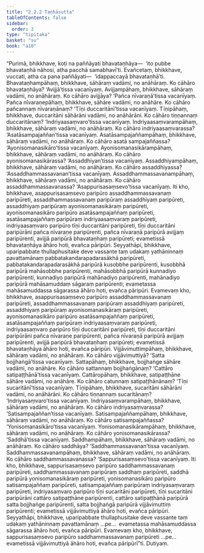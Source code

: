 ```yaml
---
title: "2.2.2 Taṇhāsutta"
tableOfContents: false
sidebar:
  order: 3
type: "tipitaka"
basket: "su"
book: "a10"
---
```



<DynamicBreadcrumb />

<Division number="62" book="a10">

<Paragraph number="457" book="a10">
“Purimā, bhikkhave, koṭi na paññāyati bhavataṇhāya—  ‘ito pubbe bhavataṇhā nāhosi, atha pacchā samabhavī’ti. Evañcetaṃ, bhikkhave, vuccati, atha ca pana paññāyati—  ‘idappaccayā bhavataṇhā’ti.
</Paragraph>

<Paragraph number="458" book="a10">
Bhavataṇhampāhaṃ, bhikkhave, sāhāraṃ vadāmi, no anāhāraṃ. Ko cāhāro bhavataṇhāya? ‘Avijjā’tissa vacanīyaṃ. Avijjampāhaṃ, bhikkhave, sāhāraṃ vadāmi, no anāhāraṃ. Ko cāhāro avijjāya? ‘Pañca nīvaraṇā’tissa vacanīyaṃ. Pañca nīvaraṇepāhaṃ, bhikkhave, sāhāre vadāmi, no anāhāre. Ko cāhāro pañcannaṃ nīvaraṇānaṃ? ‘Tīṇi duccaritānī’tissa vacanīyaṃ. Tīṇipāhaṃ, bhikkhave, duccaritāni sāhārāni vadāmi, no anāhārāni. Ko cāhāro tiṇṇannaṃ duccaritānaṃ? ‘Indriyaasaṃvaro’tissa vacanīyaṃ. Indriyaasaṃvarampāhaṃ, bhikkhave, sāhāraṃ vadāmi, no anāhāraṃ. Ko cāhāro indriyaasaṃvarassa? ‘Asatāsampajaññan’tissa vacanīyaṃ. Asatāsampajaññampāhaṃ, bhikkhave, sāhāraṃ vadāmi, no anāhāraṃ. Ko cāhāro asatā sampajaññassa? ‘Ayonisomanasikāro’tissa vacanīyaṃ. Ayonisomanasikārampāhaṃ, bhikkhave, sāhāraṃ vadāmi, no anāhāraṃ. Ko cāhāro ayonisomanasikārassa? ‘Assaddhiyan’tissa vacanīyaṃ. Assaddhiyampāhaṃ, bhikkhave, sāhāraṃ vadāmi, no anāhāraṃ. Ko cāhāro assaddhiyassa? ‘Assaddhammassavanan’tissa vacanīyaṃ. Assaddhammassavanampāhaṃ, bhikkhave, sāhāraṃ vadāmi, no anāhāraṃ. Ko cāhāro assaddhammassavanassa? ‘Asappurisasaṃsevo’tissa vacanīyaṃ.
</Paragraph>

<Paragraph number="459" book="a10">
Iti kho, bhikkhave, asappurisasaṃsevo paripūro assaddhammassavanaṃ paripūreti, assaddhammassavanaṃ paripūraṃ assaddhiyaṃ paripūreti, assaddhiyaṃ paripūraṃ ayonisomanasikāraṃ paripūreti, ayonisomanasikāro paripūro asatāsampajaññaṃ paripūreti, asatāsampajaññaṃ paripūraṃ indriyaasaṃvaraṃ paripūreti, indriyaasaṃvaro paripūro tīṇi duccaritāni paripūreti, tīṇi duccaritāni paripūrāni pañca nīvaraṇe paripūrenti, pañca nīvaraṇā paripūrā avijjaṃ paripūrenti, avijjā paripūrā bhavataṇhaṃ paripūreti; evametissā bhavataṇhāya āhāro hoti, evañca pāripūri.
</Paragraph>

<Paragraph number="460" book="a10">
Seyyathāpi, bhikkhave, uparipabbate thullaphusitake deve vassante taṃ udakaṃ yathāninnaṃ pavattamānaṃ pabbatakandarapadarasākhā paripūreti, pabbatakandarapadarasākhā paripūrā kusobbhe paripūrenti, kusobbhā paripūrā mahāsobbhe paripūrenti, mahāsobbhā paripūrā kunnadiyo paripūrenti, kunnadiyo paripūrā mahānadiyo paripūrenti, mahānadiyo paripūrā mahāsamuddaṃ sāgaraṃ paripūrenti; evametassa mahāsamuddassa sāgarassa āhāro hoti, evañca pāripūri.
</Paragraph>

<Paragraph number="461" book="a10">
Evamevaṃ kho, bhikkhave, asappurisasaṃsevo paripūro assaddhammassavanaṃ paripūreti, assaddhammassavanaṃ paripūraṃ assaddhiyaṃ paripūreti, assaddhiyaṃ paripūraṃ ayonisomanasikāraṃ paripūreti, ayonisomanasikāro paripūro asatāsampajaññaṃ paripūreti, asatāsampajaññaṃ paripūraṃ indriyaasaṃvaraṃ paripūreti, indriyaasaṃvaro paripūro tīṇi duccaritāni paripūreti, tīṇi duccaritāni paripūrāni pañca nīvaraṇe paripūrenti, pañca nīvaraṇā paripūrā avijjaṃ paripūrenti, avijjā paripūrā bhavataṇhaṃ paripūreti; evametissā bhavataṇhāya āhāro hoti, evañca pāripūri.
</Paragraph>

<Paragraph number="462" book="a10">
Vijjāvimuttimpāhaṃ, bhikkhave, sāhāraṃ vadāmi, no anāhāraṃ. Ko cāhāro vijjāvimuttiyā? ‘Satta bojjhaṅgā’tissa vacanīyaṃ. Sattapāhaṃ, bhikkhave, bojjhaṅge sāhāre vadāmi, no anāhāre. Ko cāhāro sattannaṃ bojjhaṅgānaṃ? ‘Cattāro satipaṭṭhānā’tissa vacanīyaṃ. Cattāropāhaṃ, bhikkhave, satipaṭṭhāne sāhāre vadāmi, no anāhāre. Ko cāhāro catunnaṃ satipaṭṭhānānaṃ? ‘Tīṇi sucaritānī’tissa vacanīyaṃ. Tīṇipāhaṃ, bhikkhave, sucaritāni sāhārāni vadāmi, no anāhārāni. Ko cāhāro tiṇṇannaṃ sucaritānaṃ? ‘Indriyasaṃvaro’tissa vacanīyaṃ. Indriyasaṃvarampāhaṃ, bhikkhave, sāhāraṃ vadāmi, no anāhāraṃ. Ko cāhāro indriyasaṃvarassa? ‘Satisampajaññan’tissa vacanīyaṃ. Satisampajaññampāhaṃ, bhikkhave, sāhāraṃ vadāmi, no anāhāraṃ. Ko cāhāro satisampajaññassa? ‘Yonisomanasikāro’tissa vacanīyaṃ. Yonisomanasikārampāhaṃ, bhikkhave, sāhāraṃ vadāmi, no anāhāraṃ. Ko cāhāro yonisomanasikārassa? ‘Saddhā’tissa vacanīyaṃ. Saddhampāhaṃ, bhikkhave, sāhāraṃ vadāmi, no anāhāraṃ. Ko cāhāro saddhāya? ‘Saddhammassavanan’tissa vacanīyaṃ. Saddhammassavanampāhaṃ, bhikkhave, sāhāraṃ vadāmi, no anāhāraṃ. Ko cāhāro saddhammassavanassa? ‘Sappurisasaṃsevo’tissa vacanīyaṃ.
</Paragraph>

<Paragraph number="463" book="a10">
Iti kho, bhikkhave, sappurisasaṃsevo paripūro saddhammassavanaṃ paripūreti, saddhammassavanaṃ paripūraṃ saddhaṃ paripūreti, saddhā paripūrā yonisomanasikāraṃ paripūreti, yonisomanasikāro paripūro satisampajaññaṃ paripūreti, satisampajaññaṃ paripūraṃ indriyasaṃvaraṃ paripūreti, indriyasaṃvaro paripūro tīṇi sucaritāni paripūreti, tīṇi sucaritāni paripūrāni cattāro satipaṭṭhāne paripūrenti, cattāro satipaṭṭhānā paripūrā satta bojjhaṅge paripūrenti, satta bojjhaṅgā paripūrā vijjāvimuttiṃ paripūrenti; evametissā vijjāvimuttiyā āhāro hoti, evañca pāripūri.
</Paragraph>

<Paragraph number="464" book="a10">
Seyyathāpi, bhikkhave, uparipabbate thullaphusitake deve vassante taṃ udakaṃ yathāninnaṃ pavattamānaṃ …pe…  evametassa mahāsamuddassa sāgarassa āhāro hoti, evañca pāripūri. Evamevaṃ kho, bhikkhave, sappurisasaṃsevo paripūro saddhammassavanaṃ paripūreti …pe…  evametissā vijjāvimuttiyā āhāro hoti, evañca pāripūrī”ti.

</Paragraph>
</Division>

<Paragraph number="465" type="center" book="a10">
Dutiyaṃ.
</Paragraph>